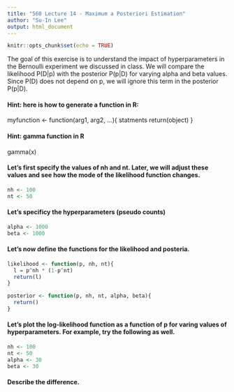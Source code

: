 ```yaml
---
title: "560 Lecture 14 - Maximum a Posteriori Estimation"
author: "Su-In Lee"
output: html_document
---
```


```r
knitr::opts_chunk$set(echo = TRUE)
```

The goal of this exercise is to understand the impact of hyperparameters in the Bernoulli experiment we discussed in class.  We will compare the likelihood P(D|p) with the posterior P(p|D) for varying alpha and beta values. Since P(D) does not depend on p, we will ignore this term in the posterior P(p|D).

#### Hint: here is how to generate a function in R:
myfunction <- function(arg1, arg2, ...){
  statments
  return(object)
}

#### Hint: gamma function in R
gamma(x)

#### Let's first specify the values of nh and nt. Later, we will adjust these values and see how the mode of the likelihood function changes.

```r
nh <- 100
nt <- 50
```

#### Let's specificy the hyperparameters (pseudo counts)
```r
alpha <- 1000
beta <- 1000
```

#### Let's now define the functions for the likelihood and posteria.
```r
likelihood <- function(p, nh, nt){
  l = p^nh * (1-p^nt)
  return(l)
}

posterior <- function(p, nh, nt, alpha, beta){
  return()
}
```

#### Let's plot the log-likelihood function as a function of p for varing values of hyperparameters. For example, try the following as well.

```r
nh <- 100
nt <- 50
alpha <- 30
beta <- 30
```

#### Describe the difference.
